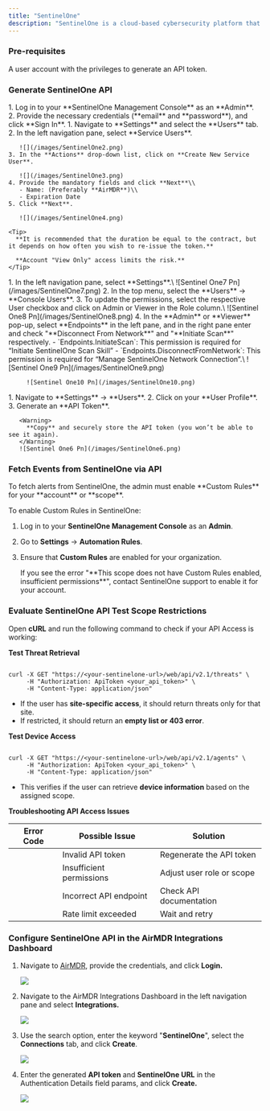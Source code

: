 ```yaml
---
title: "SentinelOne"
description: "SentinelOne is a cloud-based cybersecurity platform that helps protect against cyber threats such as malware, ransomware, and advanced persistent threats (APTs)."
---
```



### Pre-requisites

<Tip>
  A user account with the privileges to generate an API token.
</Tip>

### Generate SentinelOne API

<Steps>
  <Step title="Access SentinelOne Management Console">
    1. Log in to your **SentinelOne Management Console** as an **Admin**.
    2. Provide the necessary credentials (**email** and **password**), and click **Sign In**.
  </Step>
  <Step title="Create a New Service User">
    1. Navigate to **Settings** and select the **Users** tab.
    2. In the left navigation pane, select **Service Users**.

       ![](/images/SentinelOne2.png)
    3. In the **Actions** drop-down list, click on **Create New Service User**.

       ![](/images/SentinelOne3.png)
    4. Provide the mandatory fields and click **Next**\\
       - Name: (Preferably **AirMDR**)\\
       - Expiration Date
    5. Click **Next**.

       ![](/images/SentinelOne4.png)

    <Tip>
      **It is recommended that the duration be equal to the contract, but it depends on how often you wish to re-issue the token.** 

      **Account "View Only" access limits the risk.**
    </Tip>
  </Step>
  <Step title="Assign User Permissions">
    1. In the left navigation pane, select **Settings**.\
       ![Sentinel One7 Pn](/images/SentinelOne7.png)
    2. In the top menu, select the **Users** → **Console Users**.
    3. To update the permissions, select the respective User checkbox and click on Admin or Viewer in the Role column.\
       ![Sentinel One8 Pn](/images/SentinelOne8.png)
    4. In the **Admin** or **Viewer** pop-up, select **Endpoints** in the left pane, and in the right pane enter and check "**Disconnect From Network**" and "**Initiate Scan**" respectively.
       - `Endpoints.InitiateScan`: This permission is required for “Initiate SentinelOne Scan Skill”
       - `Endpoints.DisconnectFromNetwork`: This permission is required for “Manage SentinelOne Network Connection”.\
         ![Sentinel One9 Pn](/images/SentinelOne9.png)

         ![Sentinel One10 Pn](/images/SentinelOne10.png)
  </Step>
  <Step title="Generate an API Token">
    1. Navigate to **Settings** → **Users**.
    2. Click on your **User Profile**.
    3. Generate an **API Token**.

       <Warning>
         **Copy** and securely store the API token (you won’t be able to see it again).
       </Warning>
       ![Sentinel One6 Pn](/images/SentinelOne6.png)
  </Step>
</Steps>

### Fetch Events from SentinelOne via API

<Note>
  To fetch alerts from SentinelOne, the admin must enable **Custom Rules** for your **account** or **scope**.
</Note>

To enable Custom Rules in SentinelOne:

1. Log in to your **SentinelOne Management Console** as an **Admin**.
2. Go to **Settings** → **Automation Rules**.
3. Ensure that **Custom Rules** are enabled for your organization.

   <Tip>
     If you see the error "**This scope does not have Custom Rules enabled, insufficient permissions**", contact SentinelOne support to enable it for your account.
   </Tip>

### Evaluate SentinelOne API Test Scope Restrictions

Open **cURL** and run the following command to check if your API Access is working:

**Test Threat Retrieval**

```

curl -X GET "https://<your-sentinelone-url>/web/api/v2.1/threats" \
     -H "Authorization: ApiToken <your_api_token>" \
     -H "Content-Type: application/json"
```

- If the user has **site-specific access**, it should return threats only for that site.
- If restricted, it should return an **empty list or 403 error**.

**Test Device Access**

```

curl -X GET "https://<your-sentinelone-url>/web/api/v2.1/agents" \
     -H "Authorization: ApiToken <your_api_token>" \
     -H "Content-Type: application/json"
```

- This verifies if the user can retrieve **device information** based on the assigned scope.

**Troubleshooting API Access Issues**

| Error Code | Possible Issue           | Solution                  |
| ---------- | ------------------------ | ------------------------- |
|            | Invalid API token        | Regenerate the API token  |
|            | Insufficient permissions | Adjust user role or scope |
|            | Incorrect API endpoint   | Check API documentation   |
|            | Rate limit exceeded      | Wait and retry            |

### Configure SentinelOne API in the AirMDR Integrations Dashboard

1. Navigate to [AirMDR](https://app.airmdr.com/auth/login), provide the credentials, and click **Login.**

   ![](/images/Datadog11.png)
2. Navigate to the AirMDR Integrations Dashboard in the left navigation pane and select **Integrations.**

   ![](/images/Datadog9.png)
3. Use the search option, enter the keyword "**SentinelOne**", select the **Connections** tab, and click **Create**.

   ![](/images/SentinelOne.png)
4. Enter the generated **API token** and **SentinelOne URL** in the Authentication Details field params, and click **Create.**

   ![](/images/SentinelOne1.png)